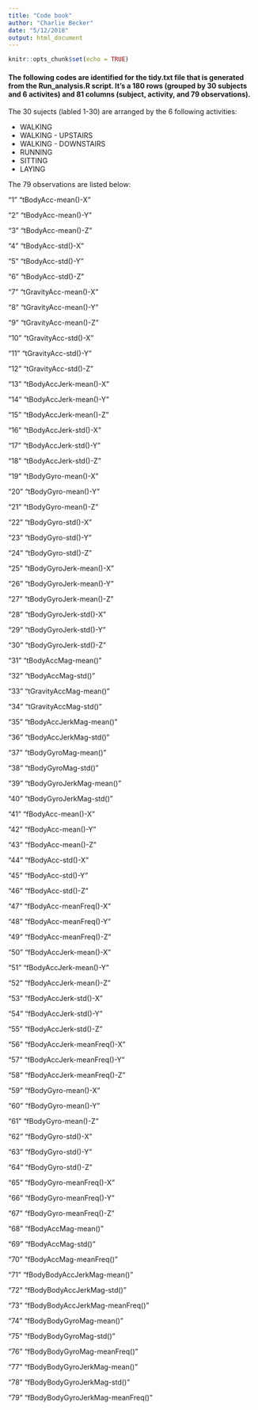 ```yaml
---
title: "Code book"
author: "Charlie Becker"
date: "5/12/2018"
output: html_document
---
```


```r
knitr::opts_chunk$set(echo = TRUE)
```

#### The following codes are identified for the tidy.txt file that is generated from the Run_analysis.R script.  It's a 180 rows (grouped by 30 subjects and 6 activites) and 81 columns (subject, activity, and 79 observations).

The 30 sujects (labled 1-30) are arranged by the 6 following activities:

* WALKING
* WALKING - UPSTAIRS
* WALKING - DOWNSTAIRS
* RUNNING 
* SITTING
* LAYING

The 79 observations are listed below:

"1" "tBodyAcc-mean()-X"

"2" "tBodyAcc-mean()-Y"

"3" "tBodyAcc-mean()-Z"

"4" "tBodyAcc-std()-X"

"5" "tBodyAcc-std()-Y"

"6" "tBodyAcc-std()-Z"

"7" "tGravityAcc-mean()-X"

"8" "tGravityAcc-mean()-Y"

"9" "tGravityAcc-mean()-Z"

"10" "tGravityAcc-std()-X"

"11" "tGravityAcc-std()-Y"

"12" "tGravityAcc-std()-Z"

"13" "tBodyAccJerk-mean()-X"

"14" "tBodyAccJerk-mean()-Y"

"15" "tBodyAccJerk-mean()-Z"

"16" "tBodyAccJerk-std()-X"

"17" "tBodyAccJerk-std()-Y"

"18" "tBodyAccJerk-std()-Z"

"19" "tBodyGyro-mean()-X"

"20" "tBodyGyro-mean()-Y"

"21" "tBodyGyro-mean()-Z"

"22" "tBodyGyro-std()-X"

"23" "tBodyGyro-std()-Y"

"24" "tBodyGyro-std()-Z"

"25" "tBodyGyroJerk-mean()-X"

"26" "tBodyGyroJerk-mean()-Y"

"27" "tBodyGyroJerk-mean()-Z"

"28" "tBodyGyroJerk-std()-X"

"29" "tBodyGyroJerk-std()-Y"

"30" "tBodyGyroJerk-std()-Z"

"31" "tBodyAccMag-mean()"

"32" "tBodyAccMag-std()"

"33" "tGravityAccMag-mean()"

"34" "tGravityAccMag-std()"

"35" "tBodyAccJerkMag-mean()"

"36" "tBodyAccJerkMag-std()"

"37" "tBodyGyroMag-mean()"

"38" "tBodyGyroMag-std()"

"39" "tBodyGyroJerkMag-mean()"

"40" "tBodyGyroJerkMag-std()"

"41" "fBodyAcc-mean()-X"

"42" "fBodyAcc-mean()-Y"

"43" "fBodyAcc-mean()-Z"

"44" "fBodyAcc-std()-X"

"45" "fBodyAcc-std()-Y"

"46" "fBodyAcc-std()-Z"

"47" "fBodyAcc-meanFreq()-X"

"48" "fBodyAcc-meanFreq()-Y"

"49" "fBodyAcc-meanFreq()-Z"

"50" "fBodyAccJerk-mean()-X"

"51" "fBodyAccJerk-mean()-Y"

"52" "fBodyAccJerk-mean()-Z"

"53" "fBodyAccJerk-std()-X"

"54" "fBodyAccJerk-std()-Y"

"55" "fBodyAccJerk-std()-Z"

"56" "fBodyAccJerk-meanFreq()-X"

"57" "fBodyAccJerk-meanFreq()-Y"

"58" "fBodyAccJerk-meanFreq()-Z"

"59" "fBodyGyro-mean()-X"

"60" "fBodyGyro-mean()-Y"

"61" "fBodyGyro-mean()-Z"

"62" "fBodyGyro-std()-X"

"63" "fBodyGyro-std()-Y"

"64" "fBodyGyro-std()-Z"

"65" "fBodyGyro-meanFreq()-X"

"66" "fBodyGyro-meanFreq()-Y"

"67" "fBodyGyro-meanFreq()-Z"

"68" "fBodyAccMag-mean()"

"69" "fBodyAccMag-std()"

"70" "fBodyAccMag-meanFreq()"

"71" "fBodyBodyAccJerkMag-mean()"

"72" "fBodyBodyAccJerkMag-std()"

"73" "fBodyBodyAccJerkMag-meanFreq()"

"74" "fBodyBodyGyroMag-mean()"

"75" "fBodyBodyGyroMag-std()"

"76" "fBodyBodyGyroMag-meanFreq()"

"77" "fBodyBodyGyroJerkMag-mean()"

"78" "fBodyBodyGyroJerkMag-std()"

"79" "fBodyBodyGyroJerkMag-meanFreq()"




